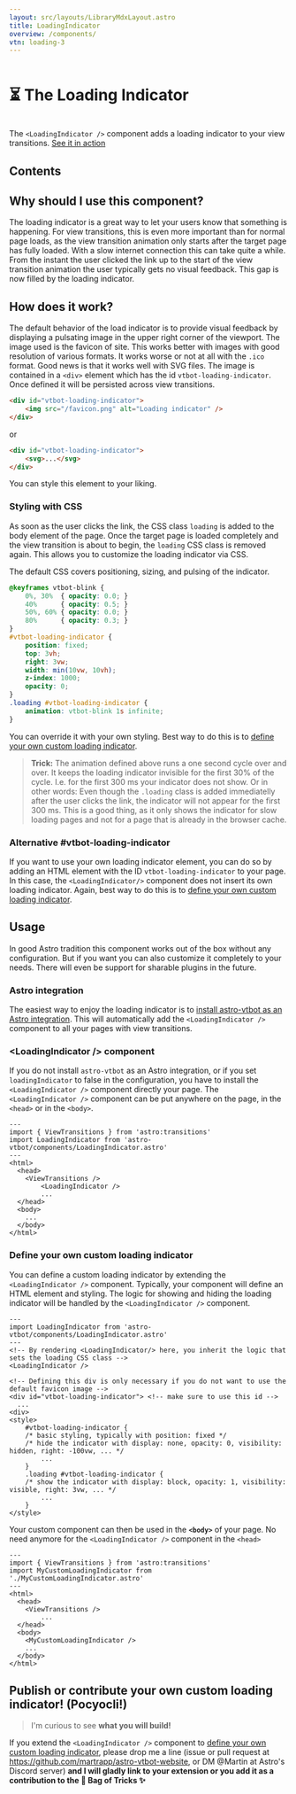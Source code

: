 ```yaml
---
layout: src/layouts/LibraryMdxLayout.astro
title: LoadingIndicator
overview: /components/
vtn: loading-3
---
```


<h1 style="display: inline-block; view-transition-name: loading-1"><span style="display:inline-block; view-transition-name:loading-2;">⏳</span> The Loading Indicator</h1>

The `<LoadingIndicator />` component adds a loading indicator to your view transitions. <a data-astro-reload href="/loading/one/">See it in action</a>

## Contents

## Why should I use this component?

The loading indicator is a great way to let your users know that something is happening. For view transitions, this is even more important than for normal page loads, as the view transition animation only starts after the target page has fully loaded. With a slow internet connection this can take quite a while. From the instant the user clicked the link up to the start of the view transition animation the user typically gets no visual feedback. This gap is now filled by the loading indicator. 

## How does it work?

The default behavior of the load indicator is to provide visual feedback by displaying a pulsating image in the upper right corner of the viewport.  The image used is the favicon of site.  This works better with images with good resolution of various formats. It works worse or not at all with the `.ico` format. Good news is that it works well with SVG files. The image is contained in a `<div>` element which has the id `vtbot-loading-indicator`. Once defined it will be persisted across view transitions.

```html title="your-page.html"
<div id="vtbot-loading-indicator">
	<img src="/favicon.png" alt="Loading indicator" />
</div>
```
or
```html title="your-page.html"
<div id="vtbot-loading-indicator">
	<svg>...</svg>
</div>
```
You can style this element to your liking.


### Styling with CSS
As soon as the user clicks the link, the CSS class `loading` is added to the body element of the page. Once the target page is loaded completely and the view transition is about to begin, the `loading` CSS class is removed again. This allows you to customize the loading indicator via CSS. 

The default CSS covers positioning, sizing, and pulsing of the indicator. 

```css title="LoadingIndicator.astro"    
@keyframes vtbot-blink {
	0%, 30%  { opacity: 0.0; }
	40%      { opacity: 0.5; }
	50%, 60% { opacity: 0.0; }
	80%      { opacity: 0.3; }
}
#vtbot-loading-indicator {
	position: fixed;
	top: 3vh;
	right: 3vw;
	width: min(10vw, 10vh);
	z-index: 1000;
	opacity: 0;
}
.loading #vtbot-loading-indicator {
	animation: vtbot-blink 1s infinite;
}
```
You can override it with your own styling. Best way to do this is to [define your own custom loading indicator](/library/LoadingIndicator/#define-your-own-custom-loading-indicator).

> **Trick:** The animation defined above runs a one second cycle over and over. It keeps the loading indicator invisible for the first 30% of the cycle. I.e. for the first 300 ms your indicator does not show. Or in other words: Even though the `.loading` class is added  immediatelly after the user clicks the link, the indicator will not appear for the first 300 ms. This is a good thing, as it only shows the indicator for slow loading pages and not for a page that is already in the browser cache.

### Alternative #vtbot-loading-indicator

If you want to use your own loading indicator element, you can do so by adding an HTML element with the ID `vtbot-loading-indicator` to your page. In this case, the `<LoadingIndicator/>` component does not insert its own loading indicator. Again, best way to do this is to [define your own custom loading indicator](/library/LoadingIndicator/#define-your-own-custom-loading-indicator).


## Usage

In good Astro tradition this component works out of the box without any configuration. But if you want you can also customize it completely to your needs. There will even be support for sharable plugins in the future. 

### Astro integration

The easiest way to enjoy the loading indicator is to [install astro-vtbot as an Astro integration](/library/Installation/). This will automatically add the `<LoadingIndicator />` component to all your pages with view transitions. 

### &lt;LoadingIndicator /> component

If you do not install `astro-vtbot` as an Astro integration, or if you set `loadingIndicator` to false in the configuration, you have to install the `<LoadingIndicator />` component directly your page. The `<LoadingIndicator />` component can be put anywhere on the page, in the `<head>` or in the `<body>`. 


```astro title="YourComponent.astro" {3,8}
---
import { ViewTransitions } from 'astro:transitions'
import LoadingIndicator from 'astro-vtbot/components/LoadingIndicator.astro'
---
<html>
  <head>
    <ViewTransitions />
		<LoadingIndicator />
		...
  </head>
  <body>
    ...
  </body>
</html>
```

### Define your own custom loading indicator

You can define a custom loading indicator by extending the `<LoadingIndicator />` component. 
Typically, your component will define an HTML element and styling. 
The logic for showing and hiding the loading indicator will be handled by the `<LoadingIndicator />` component. 

```astro title="MyCustomLoadingIndicator.astro" 
---
import LoadingIndicator from 'astro-vtbot/components/LoadingIndicator.astro'
---
<!-- By rendering <LoadingIndicator/> here, you inherit the logic that sets the loading CSS class -->
<LoadingIndicator />

<!-- Defining this div is only necessary if you do not want to use the default favicon image -->
<div id="vtbot-loading-indicator"> <!-- make sure to use this id -->
  ...
<div>
<style>
	#vtbot-loading-indicator { 
	/* basic styling, typically with position: fixed */
	/* hide the indicator with display: none, opacity: 0, visibility: hidden, right: -100vw, ... */
		...
	}
	.loading #vtbot-loading-indicator {
	/* show the indicator with display: block, opacity: 1, visibility: visible, right: 3vw, ... */
		...
	}
</style>
```
Your custom component can then be used in the **`<body>`** of your page. No need anymore for the `<LoadingIndicator />` component in the `<head>`

```astro title="YourPage.astro" {11}
---
import { ViewTransitions } from 'astro:transitions'
import MyCustomLoadingIndicator from './MyCustomLoadingIndicator.astro'
---
<html>
  <head>
    <ViewTransitions />
		...
  </head>
  <body>
    <MyCustomLoadingIndicator />
    ...
  </body>
</html>
```

## Publish or contribute your own custom loading indicator!  (Pocyocli!)

> I'm curious to see **what you will build!** 

If you extend the `<LoadingIndicator />` component to [define your own custom loading indicator](/library/LoadingIndicator/#define-your-own-custom-loading-indicator), please drop me a line (issue or pull request at https://github.com/martrapp/astro-vtbot-website, or DM @Martin at Astro's Discord server) **and I will gladly link to your extension or you add it as a contribution to the 👜 Bag of Tricks ✨**

